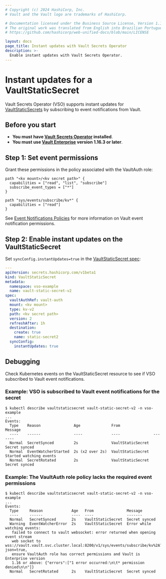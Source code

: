```yaml
---
# Copyright (c) 2024 HashiCorp, Inc.
# Vault and the Vault logo are trademarks of HashiCorp.

# Documentation licensed under the Business Source License, Version 1.1.
# The original work was translated from English into Brazilian Portuguese.
# https://github.com/hashicorp/web-unified-docs/blob/main/LICENSE

layout: docs
page_title: Instant updates with Vault Secrets Operator
description: >-
  Enable instant updates with Vault Secrets Operator.
---
```


# Instant updates for a VaultStaticSecret

Vault Secrets Operator (VSO) supports instant updates for
[VaultStaticSecrets][vss-spec] by subscribing to event notifications from Vault.

## Before you start

- **You must have [Vault Secrets Operator](/vault/docs/platform/k8s/vso/sources/vault) installed**.
- **You must use [Vault Enterprise](/vault/docs/enterprise) version 1.16.3 or later**.

## Step 1: Set event permissions

Grant these permissions in the policy associated with the VaultAuth role:

  ```hcl
  path "<kv mount>/<kv secret path>" {
    capabilities = ["read", "list", "subscribe"]
    subscribe_event_types = ["*"]
  }

  path "sys/events/subscribe/kv*" {
    capabilities = ["read"]
  }
  ```

<Tip>

See [Event Notifications Policies][events-policies] for more information on
Vault event notification permissions.

</Tip>

## Step 2: Enable instant updates on the VaultStaticSecret

Set `syncConfig.instantUpdates=true` in the [VaultStaticSecret spec][vss-spec]:

```yaml
---
apiVersion: secrets.hashicorp.com/v1beta1
kind: VaultStaticSecret
metadata:
  namespace: vso-example
  name: vault-static-secret-v2
spec:
  vaultAuthRef: vault-auth
  mount: <kv mount>
  type: kv-v2
  path: <kv secret path>
  version: 2
  refreshAfter: 1h
  destination:
    create: true
    name: static-secret2
  syncConfig:
    instantUpdates: true
```

## Debugging

Check Kubernetes events on the VaultStaticSecret resource to see if VSO
subscribed to Vault event notifications.

### Example: VSO is subscribed to Vault event notifications for the secret

```shell-session
$ kubectl describe vaultstaticsecret vault-static-secret-v2 -n vso-example
...
Events:
  Type    Reason               Age              From               Message
  ----    ------               ----             ----               -------
  Normal  SecretSynced         2s               VaultStaticSecret  Secret synced
  Normal  EventWatcherStarted  2s (x2 over 2s)  VaultStaticSecret  Started watching events
  Normal  SecretRotated        2s               VaultStaticSecret  Secret synced
```

### Example: The VaultAuth role policy lacks the required event permissions

```shell-session
$ kubectl describe vaultstaticsecret vault-static-secret-v2 -n vso-example
...
Events:
  Type     Reason             Age   From               Message
  ----     ------             ----  ----               -------
  Normal   SecretSynced       2s    VaultStaticSecret  Secret synced
  Warning  EventWatcherError  2s    VaultStaticSecret  Error while watching events:
   failed to connect to vault websocket: error returned when opening event stream
   web socket to wss://vault.vault.svc.cluster.local:8200/v1/sys/events/subscribe/kv%2A?json=true,
   ensure VaultAuth role has correct permissions and Vault is Enterprise version
   1.16 or above: {"errors":["1 error occurred:\n\t* permission denied\n\n"]}
  Normal   SecretRotated      2s    VaultStaticSecret  Secret synced
```

[vss-spec]: /vault/docs/platform/k8s/vso/api-reference#vaultstaticsecretspec
[vault-events]: /vault/docs/concepts/events
[events-policies]: /vault/docs/concepts/events#policies
